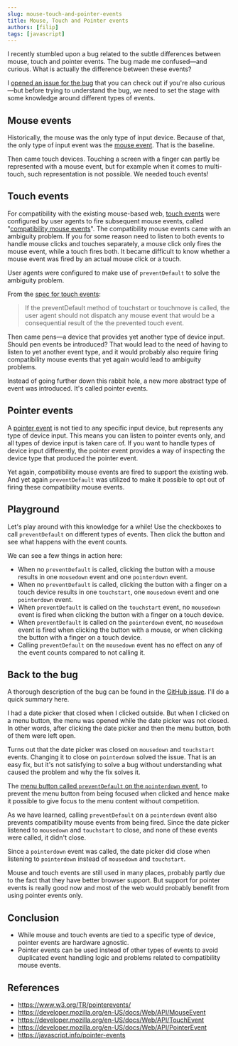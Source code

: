 ```yaml
---
slug: mouse-touch-and-pointer-events
title: Mouse, Touch and Pointer events
authors: [filip]
tags: [javascript]
---
```



I recently stumbled upon a bug related to the subtle differences between mouse, touch and pointer events. The bug made me confused—and curious. What is actually the difference between these events?

I [opened an issue for the bug](https://github.com/radix-ui/primitives/issues/1903) that you can check out if you're also curious—but before trying to understand the bug, we need to set the stage with some knowledge around different types of events.

<!-- truncate -->

## Mouse events

Historically, the mouse was the only type of input device. Because of that, the only type of input event was the [mouse event](https://developer.mozilla.org/en-US/docs/Web/API/MouseEvent). That is the baseline.

Then came touch devices. Touching a screen with a finger can partly be represented with a mouse event, but for example when it comes to multi-touch, such representation is not possible. We needed touch events!

## Touch events

For compatibility with the existing mouse-based web, [touch events](https://developer.mozilla.org/en-US/docs/Web/API/TouchEvent) were configured by user agents to fire subsequent mouse events, called "[compatibility mouse events](https://www.w3.org/TR/pointerevents/#compatibility-mapping-with-mouse-events)". The compatibility mouse events came with an ambiguity problem. If you for some reason need to listen to both events to handle mouse clicks and touches separately, a mouse click only fires the mouse event, while a touch fires both. It became difficult to know whether a mouse event was fired by an actual mouse click or a touch.

User agents were configured to make use of `preventDefault` to solve the ambiguity problem.

From the [spec for touch events](https://www.w3.org/TR/touch-events/):

> If the preventDefault method of touchstart or touchmove is called, the user agent should not dispatch any mouse event that would be a consequential result of the the prevented touch event.

Then came pens—a device that provides yet another type of device input. Should pen events be introduced? That would lead to the need of having to listen to yet another event type, and it would probably also require firing compatibility mouse events that yet again would lead to ambiguity problems.

Instead of going further down this rabbit hole, a new more abstract type of event was introduced. It's called pointer events.

## Pointer events

A [pointer event](https://developer.mozilla.org/en-US/docs/Web/API/PointerEvent) is not tied to any specific input device, but represents any type of device input. This means you can listen to pointer events only, and all types of device input is taken care of. If you want to handle types of device input differently, the pointer event provides a way of inspecting the device type that produced the pointer event.

Yet again, compatibility mouse events are fired to support the existing web. And yet again `preventDefault` was utilized to make it possible to opt out of firing these compatibility mouse events.

## Playground

Let's play around with this knowledge for a while! Use the checkboxes to call `preventDefault` on different types of events. Then click the button and see what happens with the event counts.

<Events />

We can see a few things in action here:

- When no `preventDefault` is called, clicking the button with a mouse results in one `mousedown` event and one `pointerdown` event.
- When no `preventDefault` is called, clicking the button with a finger on a touch device results in one `touchstart`, one `mousedown` event and one `pointerdown` event.
- When `preventDefault` is called on the `touchstart` event, no `mousedown` event is fired when clicking the button with a finger on a touch device.
- When `preventDefault` is called on the `pointerdown` event, no `mousedown` event is fired when clicking the button with a mouse, or when clicking the button with a finger on a touch device.
- Calling `preventDefault` on the `mousedown` event has no effect on any of the event counts compared to not calling it.

## Back to the bug

A thorough description of the bug can be found in the [GitHub issue](https://github.com/radix-ui/primitives/issues/1903). I'll do a quick summary here.

I had a date picker that closed when I clicked outside. But when I clicked on a menu button, the menu was opened while the date picker was not closed. In other words, after clicking the date picker and then the menu button, both of them were left open.

Turns out that the date picker was closed on `mousedown` and `touchstart` events. Changing it to close on `pointerdown` solved the issue. That is an easy fix, but it's not satisfying to solve a bug without understanding what caused the problem and why the fix solves it.

The [menu button called `preventDefault` on the `pointerdown` event](https://github.com/radix-ui/primitives/blob/21a7c97dc8efa79fecca36428eec49f187294085/packages/react/dropdown-menu/src/DropdownMenu.tsx#L124), to prevent the menu button from being focused when clicked and hence make it possible to give focus to the menu content without competition.

As we have learned, calling `preventDefault` on a `pointerdown` event also prevents compatibility mouse events from being fired. Since the date picker listened to `mousedown` and `touchstart` to close, and none of these events were called, it didn't close.

Since a `pointerdown` event was called, the date picker did close when listening to `pointerdown` instead of `mousedown` and `touchstart`.

Mouse and touch events are still used in many places, probably partly due to the fact that they have better browser support. But support for pointer events is really good now and most of the web would probably benefit from using pointer events only.

## Conclusion

- While mouse and touch events are tied to a specific type of device, pointer events are hardware agnostic.
- Pointer events can be used instead of other types of events to avoid duplicated event handling logic and problems related to compatibility mouse events.

## References

- https://www.w3.org/TR/pointerevents/
- https://developer.mozilla.org/en-US/docs/Web/API/MouseEvent
- https://developer.mozilla.org/en-US/docs/Web/API/TouchEvent
- https://developer.mozilla.org/en-US/docs/Web/API/PointerEvent
- https://javascript.info/pointer-events
